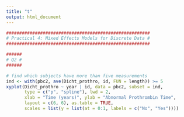 ```yaml
---
title: "t"
output: html_document
---
```


```r
#######################################################
# Practical 4: Mixed Effects Models for Discrete Data #
#######################################################

######
# Q2 #
######

# find which subjects have more than five measurements
ind <- with(pbc2, ave(Dicht_prothro, id, FUN = length)) >= 5
xyplot(Dicht_prothro ~ year | id, data = pbc2, subset = ind,
       type = c("p", "spline"), lwd = 2,
       xlab = "Time (years)", ylab = "Abnormal Prothrombin Time",
       layout = c(6, 6), as.table = TRUE,
       scales = list(y = list(at = 0:1, labels = c("No", "Yes"))))
```

